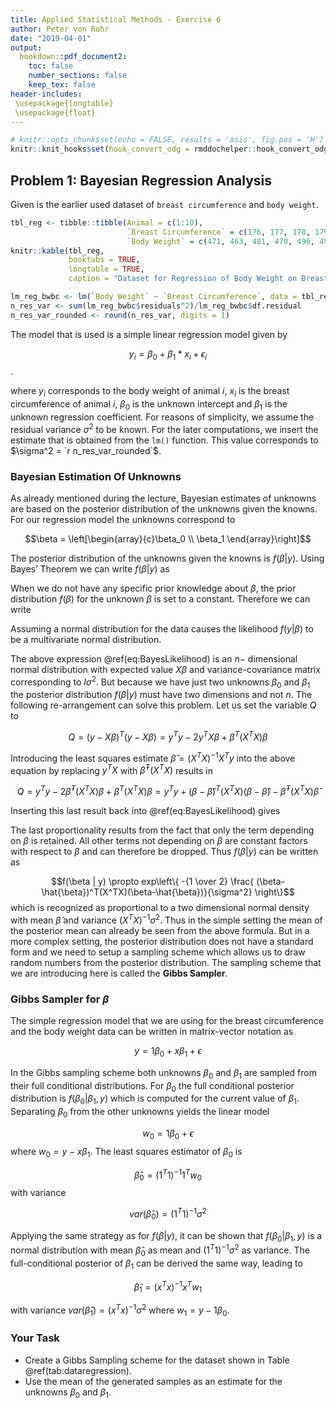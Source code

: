 ```yaml
---
title: Applied Statistical Methods - Exercise 6
author: Peter von Rohr
date: "2019-04-01"
output:
  bookdown::pdf_document2:
    toc: false
    number_sections: false
    keep_tex: false
header-includes:
 \usepackage{longtable}
 \usepackage{float}
---
```


```r
# knitr::opts_chunk$set(echo = FALSE, results = 'asis', fig.pos = 'H')
knitr::knit_hooks$set(hook_convert_odg = rmddochelper::hook_convert_odg)
```

## Problem 1: Bayesian Regression Analysis
Given is the earlier used dataset of `breast circumference` and `body weight`. 

```r
tbl_reg <- tibble::tibble(Animal = c(1:10),
                          `Breast Circumference` = c(176, 177, 178, 179, 179, 180, 181, 182,183, 184),
                          `Body Weight` = c(471, 463, 481, 470, 496, 491, 518, 511, 510, 541))
knitr::kable(tbl_reg,
             booktabs = TRUE,
             longtable = TRUE,
             caption = "Dataset for Regression of Body Weight on Breast Circumference for ten Animals")
```

```r
lm_reg_bwbc <- lm(`Body Weight` ~ `Breast Circumference`, data = tbl_reg)
n_res_var <- sum(lm_reg_bwbc$residuals^2)/lm_reg_bwbc$df.residual
n_res_var_rounded <- round(n_res_var, digits = 1)
```

The model that is used is a simple linear regression model given by 

$$y_i = \beta_0 + \beta_1 * x_i + \epsilon_i$$. 

where $y_i$ corresponds to the body weight of animal $i$, $x_i$ is the breast circumference of animal $i$, $\beta_0$ is the unknown intercept and $\beta_1$ is the unknown regression coefficient. For reasons of simplicity, we assume the residual variance $\sigma^2$ to be known. For the later computations, we insert the estimate that is obtained from the `lm()` function. This value corresponds to $\sigma^2 = `r n_res_var_rounded`$. 

### Bayesian Estimation Of Unknowns
As already mentioned during the lecture, Bayesian estimates of unknowns are based on the posterior distribution of the unknowns given the knowns. For our regression model the unknowns correspond to 

$$\beta = \left[\begin{array}{c}\beta_0 \\ \beta_1 \end{array}\right]$$

 The posterior distribution of the unknowns given the knowns is $f(\beta | y)$. Using Bayes' Theorem we can write $f(\beta | y)$ as
 
\begin{align}
f(\beta | y) & =       \frac{f(\beta, y)}{f(y)} \notag \\
             & =       \frac{f(y | \beta)f(\beta)}{f(y)} \notag \\
             & \propto  f(y | \beta)f(\beta) \notag
\end{align}

When we do not have any specific prior knowledge about $\beta$, the prior distribution $f(\beta)$ for the unknown $\beta$ is set to a constant. Therefore we can write

\begin{align}
f(\beta | y)  & \propto  f(y | \beta)f(\beta) \notag \\
              & \propto  f(y | \beta) \notag
\end{align}

Assuming a normal distribution for the data causes the likelihood $f(y | \beta)$ to be a multivariate normal distribution. 

\begin{align}
f(\beta | y)  & \propto  f(y | \beta) \notag \\
              & = (2\pi\sigma^2)^{-n/2} exp \left\{ -{1 \over 2} \frac{(y - X\beta)^T(y - X\beta)}{\sigma^2} \right\}
(\#eq:BayesLikelihood)
\end{align}

The above expression \@ref(eq:BayesLikelihood) is an $n-$ dimensional normal distribution with expected value $X\beta$ and variance-covariance matrix corresponding to $I\sigma^2$. But because we have just two unknowns $\beta_0$ and $\beta_1$ the posterior distribution $f(\beta | y)$ must have two dimensions and not $n$. The following re-arrangement can solve this problem. Let us set the variable $Q$ to 

$$Q = (y - X\beta)^T(y - X\beta) = y^Ty - 2y^TX\beta + \beta^T(X^TX)\beta$$

Introducing the least squares estimate $\hat{\beta} = (X^TX)^{-1}X^Ty$ into the above equation by replacing $y^TX$ with $\hat{\beta}^T(X^TX)$ results in 

$$Q = y^Ty - 2 \hat{\beta}^T(X^TX)\beta + \beta^T(X^TX)\beta = y^Ty + (\beta-\hat{\beta})^T(X^TX)(\beta-\hat{\beta}) - \hat{\beta}^T(X^TX)\hat{\beta}$$

Inserting this last result back into \@ref(eq:BayesLikelihood) gives

\begin{align}
f(\beta | y)  & \propto  f(y | \beta) \notag \\
              & = (2\pi\sigma^2)^{-n/2} exp \left\{ -{1 \over 2} \frac{(y - X\beta)^T(y - X\beta)}{\sigma^2} \right\} \notag \\
              & = (2\pi\sigma^2)^{-n/2} exp \left\{ -{1 \over 2} \frac{y^Ty + (\beta-\hat{\beta})^T(X^TX)(\beta-\hat{\beta}) - \hat{\beta}^T(X^TX)\hat{\beta}}{\sigma^2} \right\} \notag \\
              & = (2\pi\sigma^2)^{-n/2} \left[exp \left\{ -{1 \over 2} \frac{y^Ty}{\sigma^2}\right\} 
                  * exp\left\{ -{1 \over 2} \frac{ (\beta-\hat{\beta})^T(X^TX)(\beta-\hat{\beta})}{\sigma^2} \right\}
                  * exp\left\{ -{1 \over 2} \frac{ - \hat{\beta}^T(X^TX)\hat{\beta}}{\sigma^2} \right\} \right]  \notag \\
              & \propto exp\left\{ -{1 \over 2} \frac{ (\beta-\hat{\beta})^T(X^TX)(\beta-\hat{\beta})}{\sigma^2} \right\}    
(\#eq:BayesLikelihoodRef)
\end{align}

The last proportionality results from the fact that only the term depending on $\beta$ is retained. All other terms not depending on $\beta$ are constant factors with respect to $\beta$ and can therefore be dropped. Thus $f(\beta|y)$ can be written as

$$f(\beta | y)  \propto exp\left\{ -{1 \over 2} \frac{ (\beta-\hat{\beta})^T(X^TX)(\beta-\hat{\beta})}{\sigma^2} \right\}$$
which is recognized as proportional to a two dimensional normal density with mean $\hat{\beta}$ and variance $(X^TX)^{-1}\sigma^2$. Thus in the simple setting the mean of the posterior mean can already be seen from the above formula. But in a more complex setting, the posterior distribution does not have a standard form and we need to setup a sampling scheme which allows us to draw random numbers from the posterior distribution. The sampling scheme that we are introducing here is called the __Gibbs Sampler__. 


### Gibbs Sampler for $\beta$
The simple regression model that we are using for the breast circumference and the body weight data can be written in matrix-vector notation as 

$$y = 1\beta_0 + x\beta_1 + \epsilon$$

In the Gibbs sampling scheme both unknowns $\beta_0$ and $\beta_1$ are sampled from their full conditional distributions. For $\beta_0$ the full conditional posterior distribution is $f(\beta_0 | \beta_1, y)$ which is computed for the current value of $\beta_1$. Separating $\beta_0$ from the other unknowns yields the linear model 

$$w_0 = 1\beta_0 + \epsilon$$
where $w_0 = y - x\beta_1$. The least squares estimator of $\beta_0$ is 

$$\hat{\beta}_0 = (1^T1)^{-1}1^Tw_0$$
with variance 

$$var(\hat{\beta}_0) =  (1^T1)^{-1} \sigma^2$$

Applying the same strategy as for $f(\beta | y)$, it can be shown that $f(\beta_0 | \beta_1, y)$ is a normal distribution with mean $\hat{\beta}_0$ as mean and $(1^T1)^{-1} \sigma^2$ as variance. The full-conditional posterior of $\beta_1$ can be derived the same way, leading to 

$$\hat{\beta}_1 = (x^Tx)^{-1}x^Tw_1$$

with variance $var(\hat{\beta}_1) = (x^Tx)^{-1} \sigma^2$ where $w_1 = y - 1\beta_0$. 


### Your Task
* Create a Gibbs Sampling scheme for the dataset shown in Table \@ref(tab:dataregression). 
* Use the mean of the generated samples as an estimate for the unknowns $\beta_0$ and $\beta_1$.


